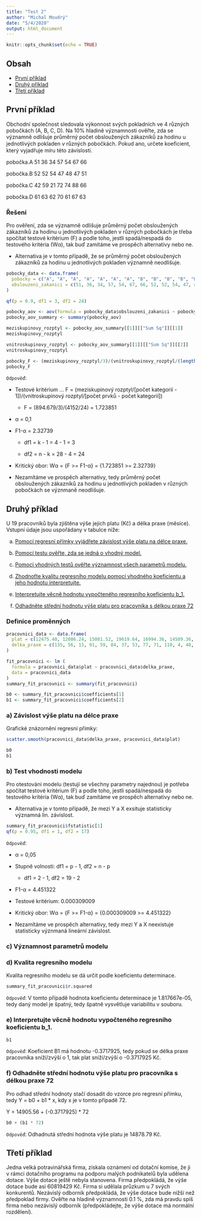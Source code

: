 ```yaml
---
title: "Test 2"
author: "Michal Moudrý"
date: "5/4/2020"
output: html_document
---
```


```r
knitr::opts_chunk$set(echo = TRUE)
```

## Obsah
- [První příklad](#první-příklad)
- [Druhý příklad](#druhý-příklad)
- [Třetí příklad](#třetí-příklad)

## První příklad
Obchodní společnost sledovala výkonnost svých pokladních ve 4 různých pobočkách (A, B, C, D). Na 10% hladině významnosti ověřte, zda se významně odlišuje průměrný počet obsloužených zákazníků za hodinu u jednotlivých pokladen v různých pobočkách. Pokud ano, určete koeﬁcient, který vyjadřuje míru této závislosti.

pobočka.A 51 36 34 57 54 67 66

pobočka.B 52 52 54 47 48 47 51

pobočka.C 42 59 21 72 74 88 66

pobočka.D 61 63 62 70 61 67 63

### Řešení
Pro ověření, zda se významně odlišuje průměrný počet obsloužených zákazníků za hodinu u jednotlivých pokladen v různých pobočkách je třeba spočítat testové kritérium (F) a podle toho, jestli spadá/nespadá do testového kritéria (Wα), tak buď zamítáme ve prospěch alternativy nebo ne.

  - Alternativa je v tomto případě, že se průměrný počet obsloužených zákazníků za hodinu u jednotlivých pokladen významně neodlišuje.
```r
pobocky_data <- data.frame(
  pobocky = c("A", "A", "A", "A", "A", "A", "A", "B", "B", "B", "B", "B", "B", "B", "C", "C", "C", "C", "C", "C", "C", "D", "D", "D", "D", "D", "D", "D"),
  obslouzeni_zakanici = c(51, 36, 34, 57, 54, 67, 66, 52, 52, 54, 47, 48, 47, 51, 42, 59, 21, 72, 74, 88, 66, 61, 63, 62, 70, 61, 67, 63)
)

qf(p = 0.9, df1 = 3, df2 = 24)

pobocky_aov <- aov(formula = pobocky_data$obslouzeni_zakanici ~ pobocky_data$pobocky, data = pobocky_data)
pobocky_aov_summary <- summary(pobocky_aov)

meziskupinovy_rozptyl <- pobocky_aov_summary[[1]][["Sum Sq"]][[1]]
meziskupinovy_rozptyl

vnitroskupinovy_rozptyl <- pobocky_aov_summary[[1]][["Sum Sq"]][[2]]
vnitroskupinovy_rozptyl

pobocky_F <- (meziskupinovy_rozptyl/3)/(vnitroskupinovy_rozptyl/(length(pobocky_data$obslouzeni_zakanici) - 4))
pobocky_F
```
`Odpověď`:

  - Testové kritérium ... F = (meziskupinový rozptyl/[počet kategorií - 1])/(vnitroskupinový rozptyl/[počet prvků - počet kategorií])
  
    - F = (894.679/3)/(4152/24) = 1.723851
    
  - α = 0,1
  
  - F1-α = 2.32739
  
    - df1 = k - 1 = 4 - 1 = 3
    
    - df2 = n - k = 28 - 4 = 24
    
  - Kritický obor: Wα = {F >= F1-α} = {1.723851 >= 2.32739}
  
  - Nezamítáme ve prospěch alternativy, tedy průměrný počet obsloužených zákazníků za hodinu u jednotlivých pokladen v různých pobočkách se význmaně neodlišuje.

## Druhý příklad
U 19 pracovníků byla zjištěna výše jejich platu (Kč) a délka praxe (měsíce). Vstupní údaje jsou uspořádany v tabulce níže:

a) [Pomocí regresní přímky vyjádřete závislost výše platu na délce praxe.](#a-závislost-výše-platu-na-délce-praxe)

b) [Pomocí testu ověřte, zda se jedná o vhodný model.](b-test-vhodnosti-modelu)

c) [Pomocí vhodných testů ověřte významnost všech parametrů modelu.](#c-významnost-parametrů-modelu)

d) [Zhodnoťte kvalitu regresního modelu pomocí vhodného koeficientu a jeho hodnotu interpretujte.](#d-kvalita-regresního-modelu)

e) [Interpretujte věcně hodnotu vypočteného regresního koeficientu b_1.](#e-interpretujte-věcně-hodnotu-vypočteného-regresního-koeficientu-b_1.)

f) [Odhadněte střední hodnotu výše platu pro pracovníka s délkou praxe 72](#f-odhadněte-střední-hodnotu-výše-platu-pro-pracovníka-s-délkou-praxe-72)

### Definice proměnných
```r
pracovnici_data <- data.frame(
  plat = c(12475.40, 12086.24, 15081.52, 19619.64, 16994.36, 14589.36, 16493.48, 12544.12, 13949.08, 10610.84, 18142.40, 14774.16, 10154.92, 11348.00, 16246.84, 18058.12, 19503.32, 17058.60, 12990.72),
  delka_praxe = c(135, 56, 13, 91, 59, 84, 37, 53, 77, 71, 110, 4, 48, 75, 96, 78, 58, 40, 118)
)

fit_pracovnici <- lm (
  formula = pracovnici_data$plat ~ pracovnici_data$delka_praxe,
  data = pracovnici_data
)
summary_fit_pracovnici <- summary(fit_pracovnici)

b0 <- summary_fit_pracovnici$coefficients[1]
b1 <- summary_fit_pracovnici$coefficients[2]
```

### a) Závislost výše platu na délce praxe

Grafické znázornění regresní přímky:
```r
scatter.smooth(pracovnici_data$delka_praxe, pracovnici_data$plat)
```


```r
b0
b1
```

### b) Test vhodnosti modelu
Pro otestování modelu (testují se všechny parametry najednou) je potřeba spočítat testové kritérium (F) a podle toho, jestli spadá/nespadá do testového kritéria (Wα), tak buď zamítáme ve prospěch alternativy nebo ne.

  - Alternativa je v tomto případě, že mezi Y a X exsituje statisticky významná lin. závislost.
```r
summary_fit_pracovnici$fstatistic[1]
qf(p = 0.95, df1 = 1, df2 = 17)
```
`Odpověď`:

  - α = 0,05

  - Stupně volnosti: df1 = p - 1, df2 = n - p
  
    - df1 = 2 - 1, df2 = 19 - 2
  
  - F1-α = 4.451322

  - Testové kritérium: 0.000309009
  
  - Kritický obor: Wα = {F >= F1-α} = {0.000309009  >= 4.451322}
  
  - Nezamítáme ve prospěch alternativy, tedy mezi Y a X neexistuje statisticky význmaná lineární závislost.
  
### c) Významnost parametrů modelu


### d) Kvalita regresního modelu
Kvalita regresního modelu se dá určit podle koeficientu determinace.
```r
summary_fit_pracovnici$r.squared
```
`Odpověď`: V tomto případě hodnota koeficientu determinace je 1.817667e-05, tedy daný model je špatný, tedy špatně vysvětluje variabilitu v souboru.

### e) Interpretujte věcně hodnotu vypočteného regresního koeficientu b_1.
```r
b1
```
`Odpověď`: Koeficient B1 má hodnotu -0.3717925, tedy pokud se délka praxe pracovníka sníží/zvýší o 1, tak plat sníží/zvýší o -0.3717925 Kč.

### f) Odhadněte střední hodnotu výše platu pro pracovníka s délkou praxe 72
Pro odhad střední hodnoty stačí dosadit do vzorce pro regresní přímku, tedy Y = b0 + b1 * x, kdy x je v tomto případě 72.

Y = 14905.56 + (-0.3717925) * 72
```r
b0 + (b1 * 72)
```
`Odpověď`: Odhadnutá střední hodnota výše platu je 14878.79 Kč.

## Třetí příklad
Jedna velká potravinářská firma, získala oznámení od dotační komise, že ji v rámci dotačního programu na podporu malých podnikatelů byla udělena dotace. Výše dotace ještě nebyla stanovena. Firma předpokládá, že výše dotace bude asi 60819429 Kč. Firma si udělala průzkum u 7 svých konkurentů. Nezávislý odborník předpokládá, že výše dotace bude nižší než předpoklad firmy. Ověřte na hladině významnosti 0.1 %, zda má pravdu spíš firma nebo nezávislý odborník (předpokládejte, že výše dotace má normální rozdělení).


